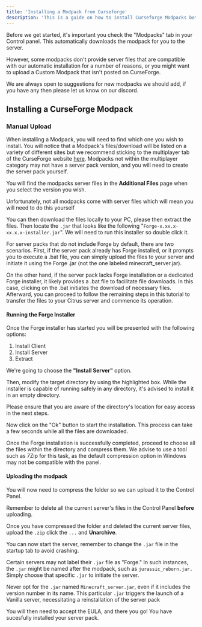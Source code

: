 ```yaml
---
title: 'Installing a Modpack from Curseforge'
description: 'This is a guide on how to install Curseforge Modpacks both manually and using our Modpack Installer.'
---
```


Before we get started, it's important you check the "Modpacks" tab in your Control panel. This automatically downloads the modpack for you to the server. 

However, some modpacks don't provide server files that are compatible with our automatic installation for a number of reasons, or you might want to upload a Custom Modpack that isn't posted on CurseForge.

We are always open to suggestions for new modpacks we should add, if you have any then please let us know on our discord.

## Installing a CurseForge Modpack

### Manual Upload

When installing a Modpack, you will need to find which one you wish to install. You will notice that a Modpack's files/download will be listed on a variety of different sites but we recommend sticking to the multiplayer tab of the CurseForge website [here](https://www.curseforge.com/minecraft/modpacks/multiplayer). Modpacks not within the multiplayer category may not have a server pack version, and you will need to create the server pack yourself.

You will find the modpacks server files in the **Additional Files** page when you select the version you wish. 

<Tip>Unfortunately, not all modpacks come with server files which will mean you will need to do this yourself</Tip>

You can then download the files locally to your PC, please then extract the files. Then locate the `.jar` that looks like the following "`Forge-x.xx.x-xx.x.x-installer.jar`". We will need to run this installer so double click it. 

<Warning>For server packs that do not include Forge by default, there are two scenarios. First, if the server pack already has Forge installed, or it prompts you to execute a .bat file, you can simply upload the files to your server and initiate it using the Forge .jar (not the one labeled minecraft_server.jar).</Warning>

<Warning>On the other hand, if the server pack lacks Forge installation or a dedicated Forge installer, it likely provides a .bat file to facilitate file downloads. In this case, clicking on the .bat initiates the download of necessary files. Afterward, you can proceed to follow the remaining steps in this tutorial to transfer the files to your Citrus server and commence its operation.</Warning>

#### Running the Forge Installer

Once the Forge installer has started you will be presented with the following options:

1. Install Client
2. Install Server
3. Extract

We're going to choose the **"Install Server"** option. 

Then, modify the target directory by using the highlighted box. While the installer is capable of running safely in any directory, it's advised to install it in an empty directory. 

Please ensure that you are aware of the directory's location for easy access in the next steps.

Now click on the "Ok" button to start the installation. This process can take a few seconds while all the files are downloaded.

Once the Forge installation is successfully completed, proceed to choose all the files within the directory and compress them. We advise to use a tool such as 7Zip for this task, as the default compression option in Windows may not be compatible with the panel.

#### Uploading the modpack

You will now need to compress the folder so we can upload it to the Control Panel. 

<Warning>Remember to delete all the current server's files in the Control Panel **before** uploading.</Warning>

Once you have compressed the folder and deleted the current server files, upload the `.zip` click the `...` and **Unarchive**. 

You can now start the server, remember to change the `.jar` file in the startup tab to avoid crashing. 

<Tip>Certain servers may not label their `.jar` file as "Forge." In such instances, the `.jar` might be named after the modpack, such as `jurassic_reborn.jar.` Simply choose that specific `.jar` to initiate the server.</Tip>

<Warning>Never opt for the `.jar` named `Minecraft_server.jar`, even if it includes the version number in its name. This particular `.jar` triggers the launch of a Vanilla server, necessitating a reinstallation of the server pack</Warning>

You will then need to accept the EULA, and there you go! You have sucesfully installed your server pack. 




